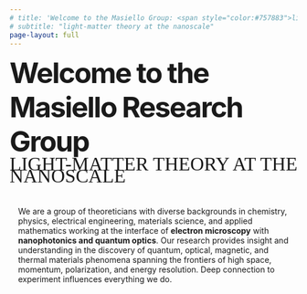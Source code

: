 ```yaml
---
# title: 'Welcome to the Masiello Group: <span style="color:#757883">light-matter theory at the nanoscale</span>'
# subtitle: "light-matter theory at the nanoscale"
page-layout: full
---
```

<div class="gradient-text">

<span style="font-size: 3.1rem; letter-spacing: -2px; font-weight:700;">
Welcome to the Masiello Research Group<br>
</span>
<span style="font-size: 2.1rem; letter-spacing: 0px; line-height: 0.6; font-family:Economica; text-transform:uppercase;">
Light-matter theory at the nanoscale
</span>
</div>

::::{.cmm-background}
::: {.content-container}
::: {.top-story }


::: grid
::: {.g-col-12 .g-col-lg-4 .top-story-text .sand-background style="padding: 15px;"}

We are a group of theoreticians with diverse backgrounds in chemistry, physics, electrical engineering, materials science, and applied mathematics working at the interface of **electron microscopy** with **nanophotonics and quantum optics**. Our research provides insight and understanding in the discovery of quantum, optical, magnetic, and thermal materials phenomena spanning the frontiers of high space, momentum, polarization, and energy resolution. Deep connection to experiment influences everything we do. 
:::

:::



:::
:::
::::

